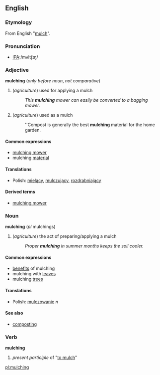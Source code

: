 ==English==

===Etymology===
From English "[[mulch]]".

===Pronunciation===
*[[Pronunciation guide|IPA]]:/mʌltʃɪŋ/

===Adjective===
'''mulching''' (''only before noun'', ''not comparative'')
#  (''agriculture'') used for applying a mulch
#: ''This '''mulching''' mower can easily be converted to a bagging mower.''
# (''agriculture'') used as a mulch
#: ''Compost is generally the best '''mulching''' material for the home garden.

====Common expressions====
*[[mulching mower]]
*mulching [[material]]

====Translations====
*Polish: [[mielący]], [[mulczujący]], [[rozdrabniający]]

====Derived terms====
*[[mulching mower]]

===Noun===
'''mulching''' (''pl'' mulchings)
# (''agriculture'') the act of preparing/applying a mulch
#: ''Proper '''mulching''' in summer months keeps the soil cooler.''

====Common expressions====
*[[benefit]]s of mulching
*mulching with [[leaf|leaves]]
*mulching [[tree]]s

====Translations====
*Polish: [[mulczowanie]] ''n''

====See also====
*[[composting]]

===Verb===
'''mulching'''
# ''present participle'' of "[[mulch|to mulch]]"

[[pl:mulching]]
